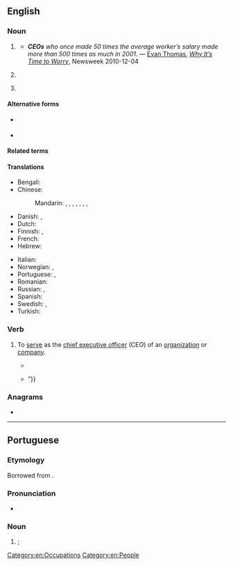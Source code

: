 {{also|ceo|ce'o|ceò|ceó|céo}}
==English==

===Noun===
{{en-noun|~}}

# {{lb|en|countable}} {{initialism of|en|chief executive officer}}
#* '''''CEOs''' who once made 50 times the average worker’s salary made more than 500 times as much in 2001.'' &mdash; [[w:Evan Thomas|Evan Thomas]], ''[http://www.newsweek.com/2010/12/04/the-deepest-dangers-facing-the-united-states.html Why It’s Time to Worry]'', Newsweek 2010-12-04
# {{lb|en|UK|countable}} {{initialism of|en|civil enforcement officer}}
# {{lb|en|aviation}} {{acronym of|en|[[current]] [[engine]] [[option]]}}

====Alternative forms====
* {{sense|chief executive officer}} {{alter|en|C.E.O.|C. E. O.}}
* {{sense|current engine option}} {{alter|en|ceo}}

====Related terms====
{{rel4|en|title=chief executive officer|
|CCO
|CFO
|CIO
|CSO
|CTO
|CXO
}}
{{rel3|en|title=current engine option|
|NEO
}}

====Translations====
{{trans-top|chief executive officer}}
* Bengali: {{t|bn|প্রধান নির্বাহী কর্মকর্তা|tr=prôdhan nirbahi kôrmôkôrta}}
* Chinese:
*: Mandarin: {{t|cmn|最高執行官|sc=Hani}}, {{t|cmn|最高执行官|tr=zuìgāo zhíxíngguān|sc=Hani}}, {{t+|cmn|首席執行官|sc=Hani}}, {{t+|cmn|首席执行官|tr=shǒuxí zhíxíngguān|sc=Hani}}, {{t|cmn|執行總裁|sc=Hani}}, {{t|cmn|执行总裁|tr=zhíxíng zǒngcái|sc=Hani}}, {{t+|cmn|總裁|sc=Hani}}, {{t+|cmn|总裁|tr=zǒngcái|sc=Hani}}
* Danish: {{t|da|administrerende direktør|c}}, {{t|da|CEO|c}}
* Dutch: {{t+|nl|bestuursvoorzitter}}
* Finnish: {{t+|fi|TJ}}, {{t|fi|tj}}
* French: {{t+|fr|PDG}}
* Hebrew: {{t|he|מנכ״ל|tr=mankal}}
{{trans-mid}}
* Italian: {{t|it|AD}}
* Norwegian: {{t|no|adm.dir}}, {{t|no|administrerende direktør}}
* Portuguese: {{t+|pt|CEO|m|f}}, {{t|pt|diretor executivo|m}}
* Romanian: {{t|ro|DG}}
* Russian: {{t+|ru|генди́р|m}} {{q|informal}}, {{t+|ru|генера́льный дире́ктор|m}} {{q|formal}}
* Spanish: {{t-needed|es}}
* Swedish: {{t+|sv|VD|c}}, {{t+|sv|vd|c}}
* Turkish: {{t+|tr|YKB}}
{{trans-bottom}}

===Verb===
{{en-verb}}

# {{lb|en|intransitive|informal}} To [[serve]] as the [[chief executive officer]] (CEO) of an [[organization]] or [[company]].
#* {{quote-book|en|year=2018|author=Michael Andreoni|title=The Window Is a Mirror|location=Livonia, MI|publisher=BHC Press|isbn=9781948540384|page={{gbooks|89J2DwAAQBAJ|pgT=115|altpg=unknown|q=CEOing}}|passage=Daddy-David's answer was '''CEOing'''. He'd '''CEOed''' at three companies, most recently as head of an electronic sensor manufacturer. “He's completely turned them around in less than a year,” Lise trilled, “and never missed Friday afternoon Bible study.”}}
#* {{quote-journal|en|date=2020-03-02|author=Matt Levine|title=Twitter Owner Wants Full-Time CEO|journal={{w|Bloomberg News|Bloomberg}}|url=https://www.bloomberg.com/opinion/articles/2020-03-02/twitter-owner-wants-full-time-ceo|passage=“We’d like you to be our CEO,” the board would say, and the CEO would say “sounds great but I am also the CEO of another company, is that a problem,” and the board would say “yes of course that’s a problem, we meant you’d quit your other CEO job and work for us, that’s how '''CEOing''' works, {{...}}”}}

===Anagrams===
* {{anagrams|en|a=ceo|COE|CoE|Coe|ECO|EOC|eco|eco-}}

[[Category:en:Occupations]]
[[Category:en:People]]

----

==Portuguese==

===Etymology===
Borrowed from {{bor|pt|en|CEO}}.

===Pronunciation===
* {{a|Brazil}} {{IPA|pt|/ˌsi i ˈow/}}

===Noun===
{{pt-noun|m-f|s}}

# {{lb|pt|business}} {{l|en|CEO}}; {{l|en|chief executive officer}} {{gloss|highest-ranking corporate officer}}
#: {{syn|pt|diretor executivo}}

{{topics|pt|Occupations}}